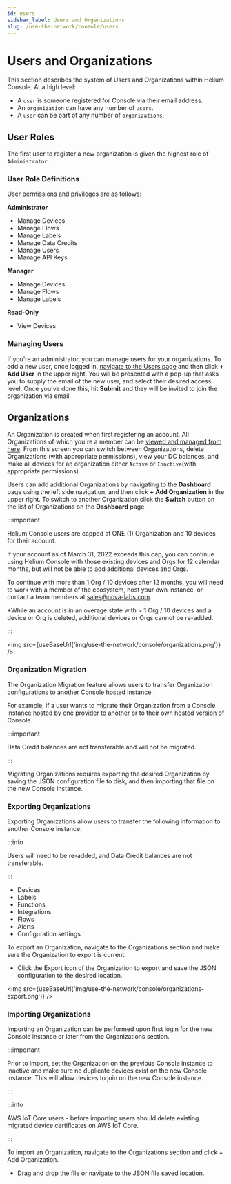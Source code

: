 ```yaml
---
id: users
sidebar_label: Users and Organizations
slug: /use-the-network/console/users
---
```


# Users and Organizations


This section describes the system of Users and Organizations within Helium Console. At a high level:

- A `user` is someone registered for Console via their email address.
- An `organization` can have any number of `users`.
- A `user` can be part of any number of `organizations`.

## User Roles

The first user to register a new organization is given the highest role of `Administrator`.

### User Role Definitions

User permissions and privileges are as follows:

**Administrator**

- Manage Devices
- Manage Flows
- Manage Labels
- Manage Data Credits
- Manage Users
- Manage API Keys

**Manager**

- Manage Devices
- Manage Flows
- Manage Labels

**Read-Only**

- View Devices

### Managing Users

If you're an administrator, you can manage users for your organizations. To add a new user, once
logged in, [navigate to the Users page](https://console.helium.com/users) and then click **+ Add
User** in the upper right. You will be presented with a pop-up that asks you to supply the email of
the new user, and select their desired access level. Once you've done this, hit **Submit** and they
will be invited to join the organization via email.

## Organizations

An Organization is created when first registering an account. All Organizations of which you're a
member can be [viewed and managed from here](https://console.helium.com/organizations). From this
screen you can switch between Organizations, delete Organizations (with appropriate permissions),
view your DC balances, and make all devices for an organization either `Active` or `Inactive`(with
appropriate permissions).

Users can add additional Organizations by navigating to the **Dashboard** page using the left side
navigation, and then click **+ Add Organization** in the upper right. To switch to another
Organization click the **Switch** button on the list of Organizations on the **Dashboard** page.

:::important

Helium Console users are capped at ONE (1) Organization and 10 devices for their account.

If your account as of March 31, 2022 exceeds this cap, you can continue using Helium Console with
those existing devices and Orgs for 12 calendar months, but will not be able to add additional
devices and Orgs.

To continue with more than 1 Org / 10 devices after 12 months, you will need to work with a member
of the ecosystem, host your own instance, or contact a team members at sales@nova-labs.com.

\*While an account is in an overage state with > 1 Org / 10 devices and a device or Org is deleted,
additional devices or Orgs cannot be re-added.

:::

<img src={useBaseUrl('img/use-the-network/console/organizations.png')} />

### Organization Migration

The Organization Migration feature allows users to transfer Organization configurations to another
Console hosted instance.

For example, if a user wants to migrate their Organization from a Console instance hosted by one
provider to another or to their own hosted version of Console.

:::important

Data Credit balances are not transferable and will not be migrated.

:::

Migrating Organizations requires exporting the desired Organization by saving the JSON configuration
file to disk, and then importing that file on the new Console instance.

### Exporting Organizations

Exporting Organizations allow users to transfer the following information to another Console
instance.

:::info

Users will need to be re-added, and Data Credit balances are not transferable.

:::

- Devices
- Labels
- Functions
- Integrations
- Flows
- Alerts
- Configuration settings

To export an Organization, navigate to the Organizations section and make sure the Organization to
export is current.

- Click the Export icon of the Organization to export and save the JSON configuration to the desired
  location.

<img src={useBaseUrl('img/use-the-network/console/organizations-export.png')} />

### Importing Organizations

Importing an Organization can be performed upon first login for the new Console instance or later
from the Organizations section.

:::important

Prior to import, set the Organization on the previous Console instance to inactive and make sure no
duplicate devices exist on the new Console instance. This will allow devices to join on the new
Console instance.

:::

:::info

AWS IoT Core users - before importing users should delete existing migrated device certificates on
AWS IoT Core.

:::

To import an Organization, navigate to the Organizations section and click + Add Organization.

- Drag and drop the file or navigate to the JSON file saved location.
